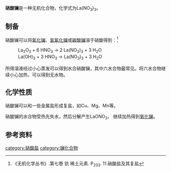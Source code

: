 {{chembox
| Reference = 
| Name = 硝酸镧
| ImageFile = Lanthanum nitrate.JPG
| ImageName = 硝酸镧水合物
| IUPACName = 
| OtherNames = 
| Section1 = {{Chembox Identifiers
| CASNo = 10099-59-9
| CASNo_Ref = {{cascite|correct|CAS}}
| CASNo_Comment = 无水
| CASNo2 = 15878-73-6
| CASNo2_Ref = {{cascite|correct|CAS}}
| CASNo2_Comment = 四水
| CASNo3 = 10277-43-7
| CASNo3_Ref = {{cascite|correct|CAS}}
| CASNo3_Comment = 六水
| InChI = 
  }}
| Section2 = {{Chembox Properties
| Formula = La(NO<sub>3</sub>)<sub>3</sub>
| MolarMass = 324.926（无水）<br />396.99（四水）<br />433.022（六水）
| Appearance = 白色易潮解的晶体
| Density = 
| MeltingPt = 
| BoilingPt = 
| Solubility = 
 }}
| Section3 = {{Chembox Hazards
| EUClass = 
| RPhases = 
| SPhases = 
| Autoignition = }}
}}

'''硝酸镧'''是一种无机化合物，化学式为La(NO<sub>3</sub>)<sub>3</sub>。

==制备==
硝酸镧可以将[[氧化镧|氧化镧]]、[[氢氧化镧|氢氧化镧]]或[[碳酸镧|碳酸镧]]溶于硝酸得到：<ref name=wc7>《无机化学丛书》.第七卷 钪 稀土元素. P<sub>233</sub>. 11.硝酸盐及其复盐</ref>
: La<sub>2</sub>O<sub>3</sub> + 6 HNO<sub>3</sub> → 2 La(NO<sub>3</sub>)<sub>3</sub> + 3 H<sub>2</sub>O
: La(OH)<sub>3</sub> + 3 HNO<sub>3</sub> → La(NO<sub>3</sub>)<sub>3</sub> + 3 H<sub>2</sub>O
所得溶液经过小心蒸发可以得到水合硝酸镧，其中六水合物最常见。将六水合物继续小心加热，可以得到无水物。
==化学性质==
硝酸镧可以和一些金属盐形成复盐，如Cu、Mg、Mn等。

硝酸镧的水合物受热先失水，然后分解产生LaONO<sub>3</sub>， 继续加热得到[[氧化镧|氧化镧]]。

==参考资料==
{{reflist}}

{{硝酸盐}}
[[category:硝酸盐|category:硝酸盐]]
[[category:镧化合物|category:镧化合物]]